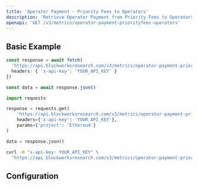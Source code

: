 ```yaml
---
title: 'Operator Payment - Priority Fees to Operators'
description: 'Retrieve Operator Payment from Priority Fees to Operators Metrics'
openapi: 'GET /v3/metrics/operator-payment-priorityfees-operators'
---
```



<Endpoint method="GET" path="/v3/metrics/operator-payment-priorityfees-operators" />

## Basic Example

<CodeGroup>

```typescript TypeScript
const response = await fetch(
  'https://api.blockworksresearch.com/v3/metrics/operator-payment-priorityfees-operators?project=Ethereum', {
  headers: { 'x-api-key': 'YOUR_API_KEY' }
})

const data = await response.json()
```

```python Python
import requests

response = requests.get(
    'https://api.blockworksresearch.com/v3/metrics/operator-payment-priorityfees-operators',
    headers={'x-api-key': 'YOUR_API_KEY'},
    params={'project': 'Ethereum'}
)

data = response.json()
```

```bash cURL
curl -H "x-api-key: YOUR_API_KEY" \
  "https://api.blockworksresearch.com/v3/metrics/operator-payment-priorityfees-operators?project=Ethereum"
```

</CodeGroup>


<GenericResponse />

## Configuration

<QueryParams />